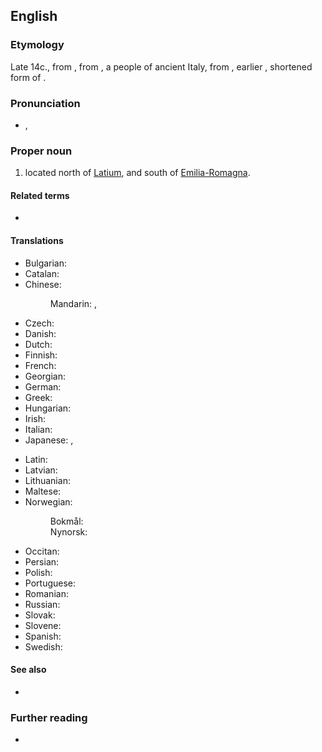 ==English==

===Etymology===
Late 14c., from {{der|en|it|Toscano}}, from {{der|en|LL.|Tuscānus||belonging to the Tusci}}, a people of ancient Italy, from {{m|la|Tuscus}}, earlier {{m|la|*Truscus}}, shortened form of {{m|la|Etruscus||[[Etruscan]]}}.

===Pronunciation===
* {{enPR|tŭsʹkənē}}, {{IPA|en|/ˈtʌskəni/}}

===Proper noun===
{{en-proper noun}}

# {{place|en|region|c/Italy}} located north of [[Latium]], and south of [[Emilia-Romagna]].

====Related terms====
* {{l|en|Tuscan}}

====Translations====
{{trans-top|region in Italy}}
* Bulgarian: {{t|bg|Тоскана}}
* Catalan: {{t|ca|Toscana}}
* Chinese:
*: Mandarin: {{t|cmn|托斯卡納}}, {{t|cmn|托斯卡纳|tr=Tuōsīkă'nà}}
* Czech: {{t+|cs|Toskánsko|n}}
* Danish: {{t|da|Toscana}}
* Dutch: {{t+|nl|Toscane}}
* Finnish: {{t|fi|Toskana}}
* French: {{t+|fr|Toscane|f}}
* Georgian: {{t|ka|ტოსკანა}}
* German: {{t+|de|Toskana|f}}
* Greek: {{t|el|Τοσκάνη|f}}
* Hungarian: {{t+|hu|Toszkána}}
* Irish: {{t|ga|Tuscáin|f|alt=An Tuscáin}}
* Italian: {{t+|it|Toscana|f}}
* Japanese: {{t|ja|トスカーナ|tr=Tosukāna}}, {{t|ja|トスカーナ州|tr=トスカーナしゅう, Tosukāna shū}}
{{trans-mid}}
* Latin: {{t|la|Tuscāna|f}}
* Latvian: {{t|lv|Toskāna|f}}
* Lithuanian: {{t|lt|Toskana|f}}
* Maltese: {{t|mt|Toskana}}
* Norwegian:
*: Bokmål: {{t|nb|Toscana}}
*: Nynorsk: {{t|nn|Toscana}}
* Occitan: {{t|oc|Toscana|f}}
* Persian: {{t+|fa|توسکانی|tr=Tuskâni}}
* Polish: {{t+|pl|Toskania|f}}
* Portuguese: {{t+|pt|Toscana|f}}
* Romanian: {{t|ro|Toscana|f}}
* Russian: {{t+|ru|Тоска́на|f}}
* Slovak: {{t|sk|Toskánsko|n}}
* Slovene: {{t+|sl|Toskana|f}}
* Spanish: {{t+|es|Toscana}}
* Swedish: {{t|sv|Toscana}}
{{trans-bottom}}

====See also====
* {{l|en|Etruria}}

===Further reading===
* {{pedialite}}

{{topics|en|Exonyms|Regions of Italy}}